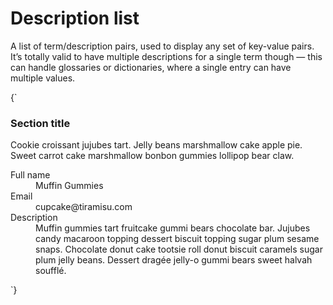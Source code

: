 
<Meta title="UI/Data/Description list" />

# Description list

A list of term/description pairs, used to display any set of key-value pairs. It’s totally valid to have multiple descriptions for a single term though — this can handle glossaries or dictionaries, where a single entry can have multiple values.

<Canvas isColumn>
  <Story name="Description list">
    {`
      <div class="l-content">
        <div class="u-padding-m--y u-padding-m@m">
          <h3 class="u-margin-0">Section title</h3>
          <p class="u-fg--gray-50 u-h6">Cookie croissant jujubes tart. Jelly beans marshmallow cake apple pie. Sweet carrot cake marshmallow bonbon gummies lollipop bear claw.</p>
        </div>
        <dl class="o-dl">
          <div class="o-dl__item l-grid@m l-grid--3-col u-padding-m--y u-padding-m@m">
            <dt class="u-font--medium u-h6 u-fg--gray-50 u-margin-xs--bottom@s">Full name</dt>
            <dd class="l-grid__col-span-2">Muffin Gummies</dd>
          </div>
          <div class="o-dl__item l-grid@m l-grid--3-col u-padding-m--y u-padding-m@m">
            <dt class="u-font--medium u-h6 u-fg--gray-50 u-margin-xs--bottom@s">Email</dt>
            <dd class="l-grid__col-span-2">cupcake@tiramisu.com</dd>
          </div>
          <div class="o-dl__item l-grid@m l-grid--3-col u-padding-m--y u-padding-m@m">
            <dt class="u-font--medium u-h6 u-fg--gray-50 u-margin-xs--bottom@s">Description</dt>
            <dd class="l-grid__col-span-2">Muffin gummies tart fruitcake gummi bears chocolate bar. Jujubes candy macaroon topping dessert biscuit topping sugar plum sesame snaps. Chocolate donut cake tootsie roll donut biscuit caramels sugar plum jelly beans. Dessert dragée jelly-o gummi bears sweet halvah soufflé.</dd>
          </div>
        </dl>
      </div>
    `}
  </Story>
</Canvas>
